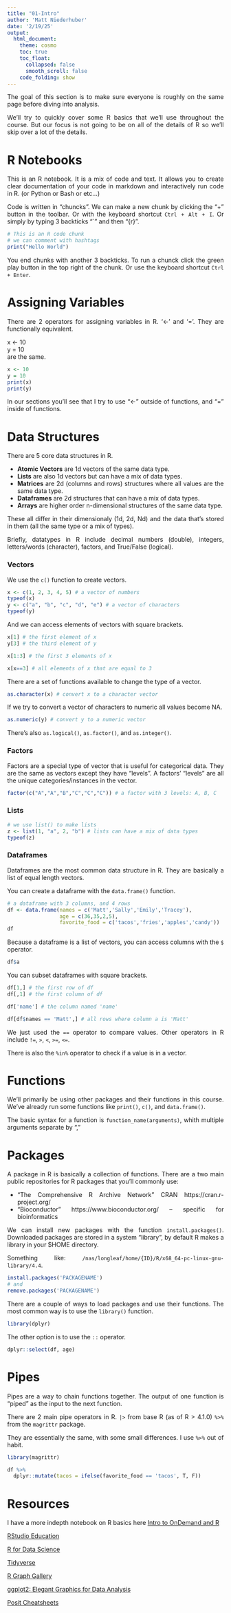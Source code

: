```yaml
---
title: "01-Intro"
author: 'Matt Niederhuber'
date: '2/19/25'
output:
  html_document:
    theme: cosmo
    toc: true
    toc_float:
      collapsed: false
      smooth_scroll: false
    code_folding: show
---
```

<style>
body {
text-align: justify}
</style>

The goal of this section is to make sure everyone is roughly on the same page before diving into analysis.

We'll try to quickly cover some R basics that we'll use throughout the course. 
But our focus is not going to be on all of the details of R so we'll skip over a lot of the details.

# R Notebooks 

This is an R notebook. It is a mix of code and text. 
It allows you to create clear documentation of your code in markdown and
interactively run code in R. (or Python or Bash or etc...) 

Code is written in "chuncks". We can make a new chunk by clicking the "+" button in the toolbar.
Or with the keyboard shortcut `Ctrl + Alt + I`.
Or simply by typing 3 backticks "`" and then "{r}".

```r
# This is an R code chunk
# we can comment with hashtags
print("Hello World")
```

You end chunks with another 3 backticks.
To run a chunck click the green play button in the top right of the chunk.
Or use the keyboard shortcut `Ctrl + Enter`.

# Assigning Variables

There are 2 operators for assigning variables in R. 
'<-' and '='. 
They are functionally equivalent.

x <- 10 \
y = 10 \
are the same.

```r
x <- 10
y = 10
print(x)
print(y)
```

In our sections you'll see that I try to use "<-" outside of functions,
and "=" inside of functions. 

# Data Structures
There are 5 core data structures in R.

- **Atomic Vectors** are 1d vectors of the same data type.
- **Lists** are also 1d vectors but can have a mix of data types.
- **Matrices** are 2d (columns and rows) structures where all values are the same data type.
- **Dataframes** are 2d structures that can have a mix of data types. 
- **Arrays** are higher order n-dimensional structures of the same data type.

These all differ in their dimensionaly (1d, 2d, Nd) and the data that's stored in them (all the same type or a mix of types).\

Briefly, datatypes in R include decimal numbers (double), integers, letters/words (character), factors, and True/False (logical). \


### Vectors

We use the `c()` function to create vectors.
```r
x <- c(1, 2, 3, 4, 5) # a vector of numbers
typeof(x)
y <- c("a", "b", "c", "d", "e") # a vector of characters
typeof(y)
```

And we can access elements of vectors with square brackets.
```r
x[1] # the first element of x
y[3] # the third element of y

x[1:3] # the first 3 elements of x

x[x==3] # all elements of x that are equal to 3
```

There are a set of functions available to change the type of a vector. 
```r
as.character(x) # convert x to a character vector
```

If we try to convert a vector of characters to numeric all values become NA.
```r
as.numeric(y) # convert y to a numeric vector
```

There's also `as.logical()`, `as.factor()`, and `as.integer()`.

### Factors

Factors are a special type of vector that is useful for categorical data.
They are the same as vectors except they have "levels".
A factors' "levels" are all the unique categories/instances in the vector.

```r
factor(c("A","A","B","C","C","C")) # a factor with 3 levels: A, B, C
```

### Lists
```r
# we use list() to make lists
z <- list(1, "a", 2, "b") # lists can have a mix of data types
typeof(z)
```

### Dataframes
Dataframes are the most common data structure in R. 
They are basically a list of equal length vectors. 

You can create a dataframe with the `data.frame()` function.
```r
# a dataframe with 3 columns, and 4 rows
df <- data.frame(names = c('Matt','Sally','Emily','Tracey'), 
                 age = c(36,35,2,5), 
                 favorite_food = c('tacos','fries','apples','candy'))
df
```

Because a dataframe is a list of vectors, you can access columns with the `$` operator.
```r
df$a
```

You can subset dataframes with square brackets.
```r
df[1,] # the first row of df
df[,1] # the first column of df

df['name'] # the column named 'name'

df[df$names == 'Matt',] # all rows where column a is 'Matt'
```

We just used the `==` operator to compare values.
Other operators in R include `!=`, `>`, `<`, `>=`, `<=`.

There is also the `%in%` operator to check if a value is in a vector.

# Functions

We'll primarily be using other packages and their functions in this course.
We've already run some functions like `print()`, `c()`, and `data.frame()`.

The basic syntax for a function is `function_name(arguments)`, whith multiple arguments separate by ","

# Packages
A package in R is basically a collection of functions. There are a two main public repositories for R packages that you'll commonly use: 

- "The Comprehensive R Archive Network" CRAN https://cran.r-project.org/ 
- "Bioconductor" https://www.bioconductor.org/ -- specific for bioinformatics 

We can install new packages with the function `install.packages()`. Downloaded packages are stored in a system "library", by default R makes a library in your $HOME directory. 

Something like:
`/nas/longleaf/home/{ID}/R/x68_64-pc-linux-gnu-library/4.4`. 

```r
install.packages('PACKAGENAME')
# and
remove.packages('PACKAGENAME')
```

There are a couple of ways to load packages and use their functions. 
The most common way is to use the `library()` function.
```r
library(dplyr)
```

The other option is to use the `::` operator.
```r
dplyr::select(df, age)
```

# Pipes

Pipes are a way to chain functions together. 
The output of one function is "piped" as the input to the next function.

There are 2 main pipe operators in R. 
`|>` from base R (as of R > 4.1.0)
`%>%` from the `magrittr` package. 

They are essentially the same, with some small differences.
I use `%>%` out of habit. 

```r
library(magrittr)

df %>% 
  dplyr::mutate(tacos = ifelse(favorite_food == 'tacos', T, F)) 
```

# Resources

I have a more indepth notebook on R basics here [Intro to OnDemand and R](01-Intro/01-Intro.html)

[RStudio Education](https://education.rstudio.com/)

[R for Data Science](https://r4ds.had.co.nz/)

[Tidyverse](https://www.tidyverse.org/)

[R Graph Gallery](https://r-graph-gallery.com/)

[ggplot2: Elegant Graphics for Data Analysis](https://ggplot2-book.org/)

[Posit Cheatsheets](https://posit.co/resources/cheatsheets/)